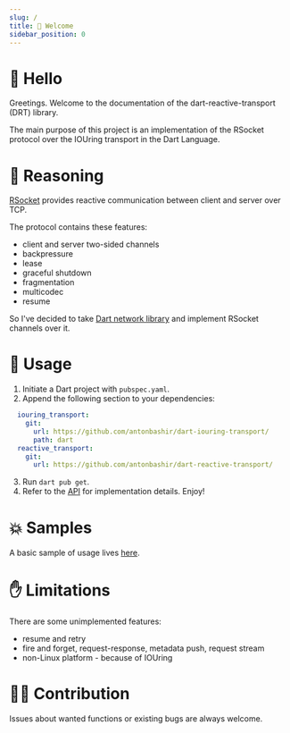 ```yaml
---
slug: /
title: 👋 Welcome
sidebar_position: 0
---
```


# 👋 Hello

Greetings. Welcome to the documentation of the dart-reactive-transport (DRT) library.

The main purpose of this project is an implementation of the RSocket protocol over the IOUring transport in the Dart Language.

# 🧠 Reasoning

[RSocket](https://rsocket.io/) provides reactive communication between client and server over TCP.

The protocol contains these features:
* client and server two-sided channels
* backpressure
* lease
* graceful shutdown
* fragmentation
* multicodec
* resume

So I've decided to take [Dart network library](https://github.com/antonbashir/dart-iouring-transport) and implement RSocket channels over it.

# 🔨 Usage

1. Initiate a Dart project with `pubspec.yaml`.
2. Append the following section to your dependencies:
```yaml
  iouring_transport:
    git:
      url: https://github.com/antonbashir/dart-iouring-transport/
      path: dart
  reactive_transport:
    git: 
      url: https://github.com/antonbashir/dart-reactive-transport/
```
3. Run `dart pub get`.
4. Refer to the [API](/category/-api) for implementation details. Enjoy!

# 💥 Samples

A basic sample of usage lives [here](https://github.com/antonbashir/dart-reactive-sample).

# ✋ Limitations

There are some unimplemented features:
* resume and retry
* fire and forget, request-response, metadata push, request stream
* non-Linux platform - because of IOUring

# 👨‍💻 Contribution

Issues about wanted functions or existing bugs are always welcome.